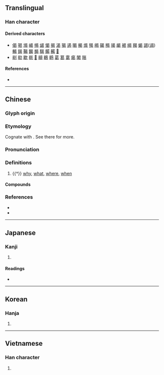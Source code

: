 {{character info}}
==Translingual==

===Han character===
{{Han char|rn=73|rad=曰|as=05|sn=9|four=60727|canj=APVO|ids=⿱曰匃}}

====Derived characters====
* [[偈]] [[喝]] [[堨]] [[嵑]] [[幆]] [[㡫]] [[愒]] [[揭]] [[渴]] [[猲]] [[遏]] [[暍]] [[楬]] [[㷎]] [[㹇]] [[㿣]] [[碣]] [[䅥]] [[竭]] [[朅]] [[褐]] [[䋵]] [[羯]] [[蝎]] [[謁]]([[谒]]) [[輵]] [[鍻]] [[鞨]] [[餲]] [[馤]] [[騔]] [[𩩲]] [[齃]] [[𥃞]]
* [[㓭]] [[㔠]] [[歇]] [[毼]] [[𣍊]] [[䫘]] [[鶡]] [[鹖]] [[葛]] [[䈓]] [[䨠]] [[𤸎]] [[䦪]] [[㬞]]

====References====
* {{Han ref|kx=0502.100|dkj=14290|dj=0874.150|hdz=21502.100|uh=66F7|ud=26359|bh=AC54|bd=44116}}

----

==Chinese==
{{zh-forms}}

===Glyph origin===
{{Han etym}}

===Etymology===
Cognate with {{och-l|何|id=1|what; where; why; how}}. See there for more.

===Pronunciation===
{{zh-pron
|m=hé
|c=hot3,hot6
|mn=hat
|mc=y
|oc=y
|cat=adv
}}

===Definitions===
{{zh-hanzi}}

# {{†}} [[why]], [[what]], [[where]], [[when]]
#: {{zh-x|時 日 曷 喪，予 及 汝 皆 亡。|'''When''' [will] this sun die? I [shall] die with you.|CL|ref=Shangshu}}
#: {{zh-x|汝 曷 弗 告 朕，而 胥 動 以 浮言，恐 沈 于 眾？|'''Why''' do you not report (their words) to me, but go about to excite one another by empty speeches, frightening and involving the multitudes in misery?|CL|ref=Shangshu}}
#: {{zh-x|苟 不 學，曷 為{wéi} 人。|If [foolishly] you do not study, '''how''' can you become men?|CL|ref=Sanzijing}}

====Compounds====
{{zh-der|曷鼻}}

===References===
* {{R:yue:Hanzi}}
* {{R:nan:thcwdq}}

----

==Japanese==

===Kanji===
{{ja-kanji|grade=|rs=曰05}}

# {{rfdef|ja|sort=曰05}}

====Readings====
* {{ja-readings|on=[[かつ]] (katsu)|kun=[[なに]] (nani), [[なんぞ]] (nanzo), [[いずくんそ]] (izukunso)}}

----

==Korean==

===Hanja===
{{ko-hanja|hangeul=갈|eumhun=|rv=gal|mr=kal|y=kal}}

# {{rfdef|ko|sort=曰05}}

----

==Vietnamese==

===Han character===
{{vi-readings|reading=hạt, hột|rs=曰05}}

# {{rfdef|vi|sort=曰05}}